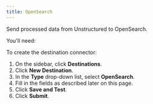 ```yaml
---
title: OpenSearch 
---
```


Send processed data from Unstructured to OpenSearch.

You'll need:


<OpenSearchPrerequisites />

To create the destination connector:

1. On the sidebar, click **Destinations**.
2. Click **New Destination**.
3. In the **Type** drop-down list, select **OpenSearch**.
4. Fill in the fields as described later on this page.
5. Click **Save and Test**.
6. Click **Submit**.


<OpenSearchFields />